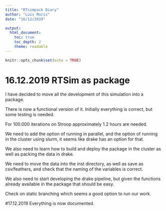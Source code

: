 ```yaml
---
title: "RTsimpack Diary"
author: "Luis Morís"
date: "16/12/2019"

output:
  html_document:
    toc: true
    toc_depth: 2
    theme: readable
---
```


```r
knitr::opts_chunk$set(echo = TRUE)
```

# 16.12.2019 RTSim as package

I have decided to move all the development of this simulation into a package.

There is now a functional version of it. Initially everything is correct, but some testing is needed.

For 100.000 iterations on Stroop approximately 1.2 hours are needed.

We need to add the option of running in parallel, and the option of running in the cluster using slurm, it seems like drake has an option for that.

We also need to learn how to build and deploy the package in the cluster as well as packing the data in drake.

We need to move the data into the inst directory, as well as save as csv/feathers, and check that the naming of the variables is correct.

We also need to start developing the drake pipeline, but given the functions already available in the package that should be easy.

Check on static branching which seems a good option to run our work.

#17.12.2019
Everything is now documented.
